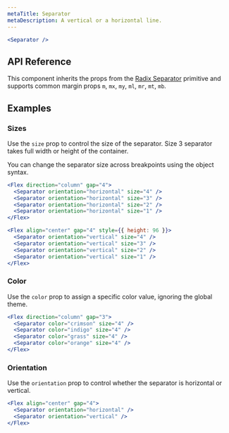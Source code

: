 ```yaml
---
metaTitle: Separator
metaDescription: A vertical or a horizontal line.
---
```


```jsx live=true
<Separator />
```

## API Reference

This component inherits the props from the [Radix Separator](/primitives/docs/components/separator) primitive and supports common margin props `m`, `mx`, `my`, `ml`, `mr`, `mt`, `mb`.

<ThemesPropsTable name="separator" />

## Examples

### Sizes

Use the `size` prop to control the size of the separator. Size 3 separator takes full width or height of the container.

You can change the separator size across breakpoints using the object syntax.

```jsx live="true"
<Flex direction="column" gap="4">
  <Separator orientation="horizontal" size="4" />
  <Separator orientation="horizontal" size="3" />
  <Separator orientation="horizontal" size="2" />
  <Separator orientation="horizontal" size="1" />
</Flex>
```

```jsx live="true"
<Flex align="center" gap="4" style={{ height: 96 }}>
  <Separator orientation="vertical" size="4" />
  <Separator orientation="vertical" size="3" />
  <Separator orientation="vertical" size="2" />
  <Separator orientation="vertical" size="1" />
</Flex>
```

### Color

Use the `color` prop to assign a specific color value, ignoring the global theme.

```jsx live=true
<Flex direction="column" gap="3">
  <Separator color="crimson" size="4" />
  <Separator color="indigo" size="4" />
  <Separator color="grass" size="4" />
  <Separator color="orange" size="4" />
</Flex>
```

### Orientation

Use the `orientation` prop to control whether the separator is horizontal or vertical.

```jsx live="true"
<Flex align="center" gap="4">
  <Separator orientation="horizontal" />
  <Separator orientation="vertical" />
</Flex>
```
